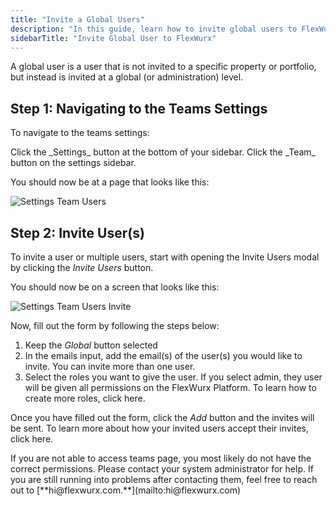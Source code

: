 ```yaml
---
title: "Invite a Global Users"
description: "In this guide, learn how to invite global users to FlexWurx."
sidebarTitle: "Invite Global User to FlexWurx"
---
```


<Info>
  A global user is a user that is not invited to a specific property or portfolio, but instead is invited at a global (or administration) level.
</Info>

## Step 1: Navigating to the Teams Settings

To navigate to the teams settings:

<Steps>
  <Step title="Go to Settings">
    Click the _Settings_ button at the bottom of your sidebar.
  </Step>
  <Step title="Go to Team Settings">
    Click the _Team_ button on the settings sidebar.
  </Step>
</Steps>

You should now be at a page that looks like this:

![Settings Team Users](/images/SettingsTeamUsers.jpeg)

## Step 2: Invite User(s)

To invite a user or multiple users, start with opening the Invite Users modal by clicking the _Invite Users_ button.

You should now be on a screen that looks like this:

![Settings Team Users Invite](/images/SettingsTeamUsersInvite.jpeg)

Now, fill out the form by following the steps below:

1. Keep the _Global_ button selected
2. In the emails input, add the email(s) of the user(s) you would like to invite. You can invite more than one user.
3. Select the roles you want to give the user. If you select admin, they user will be given all permissions on the FlexWurx Platform. To learn how to create more roles, click here.

Once you have filled out the form, click the _Add_ button and the invites will be sent. To learn more about how your invited users accept their invites, click here.

<Note>
  If you are not able to access teams page, you most likely do not have the correct permissions. Please contact your system administrator for help. If you are still running into problems after contacting them, feel free to reach out to [**hi@flexwurx.com.**](mailto:hi@flexwurx.com)
</Note>